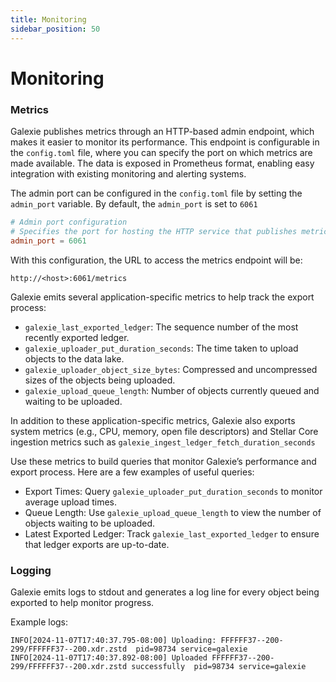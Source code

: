 ```yaml
---
title: Monitoring
sidebar_position: 50
---
```


# Monitoring

### Metrics

Galexie publishes metrics through an HTTP-based admin endpoint, which makes it easier to monitor its performance. This endpoint is configurable in the `config.toml` file, where you can specify the port on which metrics are made available. The data is exposed in Prometheus format, enabling easy integration with existing monitoring and alerting systems.

The admin port can be configured in the `config.toml` file by setting the `admin_port` variable. By default, the `admin_port` is set to `6061`

```toml
# Admin port configuration
# Specifies the port for hosting the HTTP service that publishes metrics.
admin_port = 6061
```

With this configuration, the URL to access the metrics endpoint will be:

```
http://<host>:6061/metrics
```

Galexie emits several application-specific metrics to help track the export process:

- `galexie_last_exported_ledger`: The sequence number of the most recently exported ledger.
- `galexie_uploader_put_duration_seconds`: The time taken to upload objects to the data lake.
- `galexie_uploader_object_size_bytes`: Compressed and uncompressed sizes of the objects being uploaded.
- `galexie_upload_queue_length`: Number of objects currently queued and waiting to be uploaded.

In addition to these application-specific metrics, Galexie also exports system metrics (e.g., CPU, memory, open file descriptors) and Stellar Core ingestion metrics such as `galexie_ingest_ledger_fetch_duration_seconds`

Use these metrics to build queries that monitor Galexie’s performance and export process. Here are a few examples of useful queries:

- Export Times: Query `galexie_uploader_put_duration_seconds` to monitor average upload times.
- Queue Length: Use `galexie_upload_queue_length` to view the number of objects waiting to be uploaded.
- Latest Exported Ledger: Track `galexie_last_exported_ledger` to ensure that ledger exports are up-to-date.

### Logging

Galexie emits logs to stdout and generates a log line for every object being exported to help monitor progress.

Example logs:

```
INFO[2024-11-07T17:40:37.795-08:00] Uploading: FFFFFF37--200-299/FFFFFF37--200.xdr.zstd  pid=98734 service=galexie
INFO[2024-11-07T17:40:37.892-08:00] Uploaded FFFFFF37--200-299/FFFFFF37--200.xdr.zstd successfully  pid=98734 service=galexie
```

